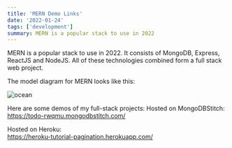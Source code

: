 ```yaml
---
title: 'MERN Demo Links'
date: '2022-01-24'
tags: ['development']
summary: MERN is a popular stack to use in 2022
---
```


MERN is a popular stack to use in 2022. It consists of MongoDB, Express, ReactJS and NodeJS. All of these technologies combined form a full stack web project.

The model diagram for MERN looks like this:  
  
<Image alt="ocean" src="/static/images/MERN-stack.png"/>

Here are some demos of my full-stack projects:
Hosted on MongoDBStitch:  
https://todo-rwqmu.mongodbstitch.com/

Hosted on Heroku:  
https://heroku-tutorial-pagination.herokuapp.com/